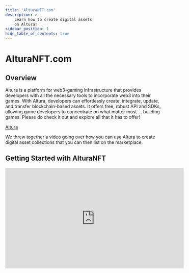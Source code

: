 ---
title: 'AlturaNFT.com'
description: >-
    Learn how to create digital assets
    on Altura!
sidebar_position: 1
hide_table_of_contents: true
---

# AlturaNFT.com

## Overview

Altura is a platform for web3-gaming infrastructure that provides developers with all the necessary tools to incorporate web3 into their games. With Altura, developers can effortlessly create, integrate, update, and transfer blockchain-based assets. It offers free, robust API and SDKs, allowing game developers to concentrate on what matter most…. building games.
Please do check it out and explore all that it has to offer! 

[Altura](https://www.alturanft.com/)

We threw together a video going over how you can use Altura to create digital asset collections that you can then list on the marketplace.

## Getting Started with AlturaNFT

<iframe width="560" height="315" src="https://www.youtube.com/embed/aPdUOA_I8lw" title="YouTube video player" frameborder="0" allow="accelerometer; autoplay; clipboard-write; encrypted-media; gyroscope; picture-in-picture; web-share" allowfullscreen></iframe>
